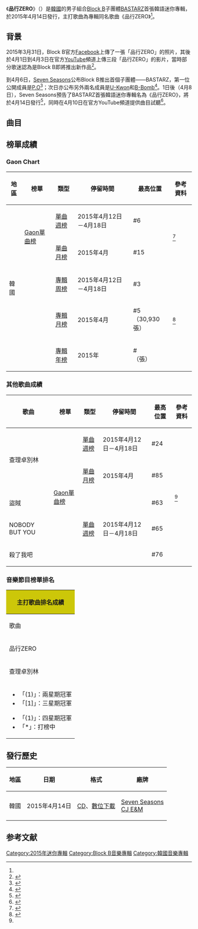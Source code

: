 {{Infobox Album
| Name = 品行ZERO<br>（{{lang|ko|품행제로}}）
| Cover = BASTARZ Pumhaeng Zero.jpg
| Artist = [[BASTARZ|BASTARZ]]
| Type = EP
| Released = 2015年4月14日<ref name="Release">{{cite web|title=BASTARZ release official teaser for 'Conduct Zero'|url=http://www.allkpop.com/article/2015/04/bastarz-release-official-teaser-for-conduct-zeror|date=2015-04-08|accessdate=2015-04-16|language=en|deadurl=yes|archiveurl=https://web.archive.org/web/20150416191506/http://www.allkpop.com/article/2015/04/bastarz-release-official-teaser-for-conduct-zeror|archivedate=2015-04-16}}</ref>
| Recorded = 2015年
| Genre = [[韓語流行音樂|韓語流行音樂]]
| Length = 20:49
| Label = [[Seven_Seasons|Seven Seasons]]製作<br>[[CJ_E&M|CJ E&M]]發行
| Producer = 
| Certification  = 
| Chart position = * 週榜最高排名第3位<small>（4月18日，[[Gaon_Chart|Gaon]]）</small> 
* 月榜最高排名第5位<small>（4月，[[Gaon_Chart|Gaon]]）</small> 
| Misc        = {{Extra chronology 2
| Artist      = [[Block_B|Block B]]專輯
| Type        = EP
| Last album  = [[H.E.R|H.E.R]]<br>（2014年）
| This album  = '''品行ZERO'''<br>（BASTARZ，2015年）
| Next album  = [[Gallery_(ZICO迷你專輯)|Gallery]]<br>（ZICO，2015年）
}}
{{Extra chronology 2
| Artist      = [[BASTARZ|BASTARZ]]專輯
| Type        = EP
| Last album  = -
| This album  = '''品行ZERO'''<br>（2015年）
| Next album  = [[WELCOME_2_BASTARZ|WELCOME 2 BASTARZ]]<br>（2016年）
}}
{{Singles
| Name           = 品行ZERO
| Type           = EP
| Single 1       = 品行ZERO（{{lang|ko|품행제로}}）
| Single 1 date  = {{Start date|2015|4|14}}
}}
}}

《'''品行ZERO'''》（{{lang-ko|'''품행제로'''}}）是[[韓國|韓國]]的男子組合[[Block_B|Block B]]子團體[[BASTARZ|BASTARZ]]首張韓語迷你專輯，於2015年4月14日發行，主打歌曲為專輯同名歌曲《品行ZERO》<ref name="Release"/>。

==背景==
2015年3月31日，Block B官方[[Facebook|Facebook]]上傳了一張「品行ZERO」的照片，其後於4月1日到4月3日在官方[[YouTube|YouTube]]頻道上傳三段「品行ZERO」的影片，當時部分歌迷認為是Block B即將推出新作品<ref>{{cite web|title=Block. B 即將回歸？|url=http://kpopn.com/2015/04/02/268921/|date=2015-04-02|accessdate=2015-04-16|archive-url=https://web.archive.org/web/20150403000608/http://kpopn.com/2015/04/02/268921/|archive-date=2015-04-03|dead-url=yes}}</ref>。

到4月6日，[[Seven_Seasons|Seven Seasons]]公布Block B推出首個子團體——BASTARZ，第一位公開成員是[[P.O|P.O]]<ref>{{cite web|title=Block. B 子團成員：P.O|url=http://kpopn.com/2015/04/06/269411/|date=2015-04-06|accessdate=2015-04-16|archive-url=https://web.archive.org/web/20150416090608/http://kpopn.com/2015/04/06/269411/|archive-date=2015-04-16|dead-url=yes}}</ref>；次日亦公布另外兩名成員是[[U-Kwon|U-Kwon]]和[[B-Bomb|B-Bomb]]<ref>{{cite web|title=BASTARZ：有權、B-Bomb|url=http://kpopn.com/2015/04/07/269539/|date=2015-04-07|accessdate=2015-04-16|archive-url=https://web.archive.org/web/20150416193344/http://kpopn.com/2015/04/07/269539/|archive-date=2015-04-16|dead-url=yes}}</ref>。1日後（4月8日），Seven Seasons預告了BASTARZ首張韓語迷你專輯名為《品行ZERO》，將於4月14日發行<ref>{{cite web|title=BASTARZ 新輯預告,曲目|url=http://kpopn.com/2015/04/09/269878/|date=2015-04-09|accessdate=2015-04-16|archive-url=https://web.archive.org/web/20150416195142/http://kpopn.com/2015/04/09/269878/|archive-date=2015-04-16|dead-url=yes}}</ref>，同時在4月10日在官方YouTube頻道提供曲目試聽<ref>{{cite web|title=BASTARZ 新輯音源試聽|url=http://kpopn.com/2015/04/10/270091/|date=2015-04-10|accessdate=2015-04-16|archive-url=https://web.archive.org/web/20150416183945/http://kpopn.com/2015/04/10/270091/|archive-date=2015-04-16|dead-url=yes}}</ref>。

==曲目==
{{Track listing
| total_length    = 20:49

| title1          = 品行ZERO
| note1           = {{lang|ko|품행제로}}
| music1          = [[Zico|Zico]]<br>[[Pop_Time|Pop Time]]
| lyrics1         = Zico<br>[[P.O|P.O]]
| arranger1       = Zico<br>Pop Time
| length1         = 3:13

| title2          = 查理卓別林
| note2           = {{lang|ko|찰리채플린}}
| music2          = P.O<br>[[Groovy_Room|Groovy Room]]
| lyrics2         = P.O
| arranger2       = Groovy Room
| length2         = 3:36

| title3          = 盜賊
| note3           = {{lang|ko|도둑}}
| music3          = [[李己|李己]]（{{lang|ko|이기}}）<br>[[徐龍裴|徐龍裴]]（{{lang|ko|서용배}}）<br>[[eSNa|eSNa]]<br>亨利（{{lang|ko|앙리}}）
| lyrics3         = 李己<br>徐龍裴<br>eSNa<br>亨利<br>P.O
| arranger3       = 李己<br>徐龍裴
| length3         = 3:25

| title4          = NOBODY BUT YOU
| music4          = [[Erik_Lewander|Erik Lewander]]<br>[[Martin_Mulholland|Martin Mulholland]]<br>[[Mr_Success|Mr Success]]
| lyrics4         = Xepy（{{lang|ko|제피}}）
| arranger4       = 
| length4         = 4:35

| title5          = 殺了我吧
| note5           = {{lang|ko|배째}}）（Feat. Incredible
| music5          = P.O<br>Incredible<br>Groovy Room
| lyrics5         = P.O<br>Incredible
| arranger5       = Groovy Room
| length5         = 2:44

| title6          = 品行ZERO
| note6           = Inst.
| music6          = Zico<br>Pop Time
| lyrics6         = 
| arranger6       = Zico<br>Pop Time
| length6         = 3:13

}}

==榜單成績==
===Gaon Chart===
{| class="wikitable" style="text-align:center; width:800px"
|-
! 地區 !! 榜單 !! 類型 !! 停留時間 !! 最高位置 !! 參考資料
|-
| rowspan=5|韓國 ||rowspan=2| [[Gaon單曲榜|Gaon單曲榜]] || [[2015年Gaon單曲冠軍作品列表|單曲週榜]] || 2015年4月12日－4月18日 || #6 ||rowspan=2|<ref name=gaonsinglechart>{{cite web|url=http://www.gaonchart.co.kr/main/section/chart/online.gaon|title=This links to current week - select the year/month/week from drop down menu|date=|work=Gaon Singles Chart|publisher=Korea Music Content Industry Association|accessdate=2015-04-23|language=ko|archive-date=2016-06-02|archive-url=https://web.archive.org/web/20160602074738/http://gaonchart.co.kr/main/section/chart/online.gaon|dead-url=no}}</ref>
|-
| [[2015年Gaon單曲冠軍作品列表|單曲月榜]] || 2015年4月 || #15
|-
|rowspan=3|{{link-en|Gaon專輯榜|Gaon Album Chart}} || [[2015年Gaon專輯冠軍作品列表|專輯周榜]] || 2015年4月12日－4月18日 || #3 ||rowspan=3|<ref name=gaonalbumchart>{{cite web|url=http://www.gaonchart.co.kr/main/section/chart/album.gaon|title=This links to current week - select the year/week from drop down menu|date=|work=Gaon Album Charts|publisher=Korea Music Content Industry Association|accessdate=2015-04-23|language=ko|archive-date=2015-12-23|archive-url=https://web.archive.org/web/20151223082817/http://gaonchart.co.kr/main/section/chart/album.gaon|dead-url=no}}</ref>
|-
| [[2015年Gaon專輯冠軍作品列表|專輯月榜]] || 2015年4月 || #5<br>（30,930張）
|-
| [[2015年Gaon專輯冠軍作品列表|專輯年榜]] || 2015年 || #<br>（張）
|}

===其他歌曲成績===
{| class="wikitable" style="text-align:center; width:800px"
|-
! 歌曲 !! 榜單 !! 類型 !! 停留時間 !! 最高位置 !! 參考資料
|-
|rowspan=2| 查理卓別林 ||rowspan=5| [[Gaon單曲榜|Gaon單曲榜]] || [[2015年Gaon單曲冠軍作品列表|單曲週榜]] || 2015年4月12日－4月18日 || #24 ||rowspan=5|<ref name=gaonsinglechart/>
|-
| [[2015年Gaon單曲冠軍作品列表|單曲月榜]] || 2015年4月 || #85
|-
| 盜賊 ||rowspan=3| [[2015年Gaon單曲冠軍作品列表|單曲週榜]] ||rowspan=3| 2015年4月12日－4月18日 || #63
|-
| NOBODY BUT YOU || #65
|-
| 殺了我吧 || #76
|}

===音樂節目榜單排名===
{|class="wikitable" style="font-size:small"
!colspan="6" style="background:#CCC709;"|主打歌曲排名成績
|-
!歌曲!![[Mnet媒體|Mnet]]<br /><small>《[[M!_Countdown|M! Countdown]]》</small>!![[KBS第2頻道|KBS2]]<br /><small>《[[KBS音樂銀行|Music Bank]]》</small>!![[文化廣播_(韓國)|MBC]]<br /><small>《[[Show!_音樂中心|Show! 音樂中心]]》</small>!![[SBS_(韓國)|SBS]]<br /><small>《[[SBS人氣歌謠|人氣歌謠]]》</small>!!備註
|-
| 品行ZERO || 4 || 6 || 6 || 6 || '''{{link-ko|MBC MUSIC|MBC 뮤직}}<br>[[Show_Champion|Show Champion]]'''：7<br>'''[[SBS_MTV|SBS MTV]]<br>[[THE_SHOW_(SBS_MTV節目)|THE SHOW]]'''：3
|-
| 查理卓別林 || / || / || / || 24 ||
|-
|colspan="6"|
{{col-begin}}
{{col-2}}
*「(1)」：兩星期冠軍
*「[1]」：三星期冠軍
{{col-break}}
*「{1}」：四星期冠軍
*「*」：打榜中
{{col-end}}
|}

==發行歷史==
{| class="wikitable"
|-
! scope="col"| 地區 !! 日期 !! 格式 !! 廠牌 
|-
! 韓國
! 2015年4月14日
| [[CD|CD]]、[[數位音樂下載|數位下載]]
! [[Seven_Seasons|Seven Seasons]]<br>[[CJ_E&M|CJ E&M]]
|}

==参考文献==
{{reflist}}
{{Block B}}

{{DEFAULTSORT:Conduct Zero}}
[[Category:2015年迷你專輯|Category:2015年迷你專輯]]
[[Category:Block_B音樂專輯|Category:Block B音樂專輯]]
[[Category:韓國音樂專輯|Category:韓國音樂專輯]]